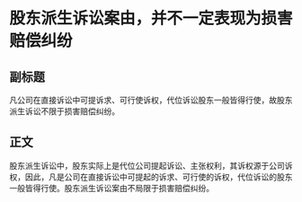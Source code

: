 # 股东派生诉讼案由，并不一定表现为损害赔偿纠纷
## 副标题
凡公司在直接诉讼中可提诉求、可行使诉权，代位诉讼股东一般皆得行使，故股东派生诉讼不限于损害赔偿纠纷。
## 正文
股东派生诉讼中，股东实际上是代位公司提起诉讼、主张权利，其诉权源于公司诉权，因此，凡是公司在直接诉讼中可提起的诉求、可行使的诉权，代位诉讼的股东一般皆得行使。股东派生诉讼案由不局限于损害赔偿纠纷。